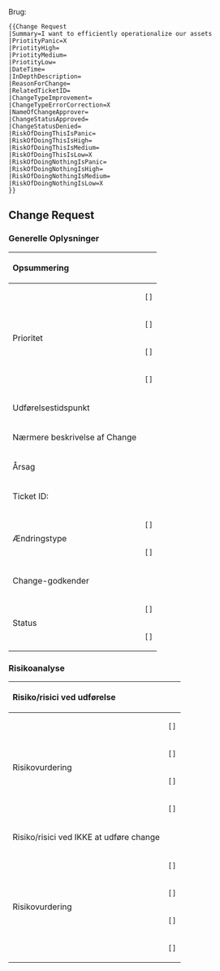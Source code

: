 <noinclude>
Brug:
<pre>
{{Change Request
|Summary=I want to efficiently operationalize our assets
|PriotityPanic=X
|PriotityHigh=
|PriotityMedium=
|PriotityLow=
|DateTime=
|InDepthDescription=
|ReasonForChange=
|RelatedTicketID=
|ChangeTypeImprovement=
|ChangeTypeErrorCorrection=X
|NameOfChangeApprover=
|ChangeStatusApproved=
|ChangeStatusDenied=
|RiskOfDoingThisIsPanic=
|RiskOfDoingThisIsHigh=
|RiskOfDoingThisIsMedium=
|RiskOfDoingThisIsLow=X
|RiskOfDoingNothingIsPanic=
|RiskOfDoingNothingIsHigh=
|RiskOfDoingNothingIsMedium=
|RiskOfDoingNothingIsLow=X
}}
</pre>
</noinclude>
== Change Request ==
=== Generelle Oplysninger ===
{| class="wikitable"
!style="text-align:left;"| Opsummering
| colspan="2" | {{{Summary}}}
|-
!style="text-align:left;" rowspan=4| Prioritet
| style="width:10; text-align: right;" | <code>[{{{PriotityPanic| }}}]</code>
| Panik
|-
| style="width:10; text-align: right;" | <code>[{{{PriotityHigh| }}}]</code>
| Høj
|-
| style="width:10; text-align: right;" | <code>[{{{PriotityMedium| }}}]</code>
| Mellem
|-
| style="width:10; text-align: right;" | <code>[{{{PriotityLow| }}}]</code>
| Lav
|-
!style="text-align:left;"| Udførelsestidspunkt
| colspan="2" | {{{DateTime|{{CURRENTYEAR}}-{{CURRENTMONTH}}-{{CURRENTDAY2}} kl {{CURRENTTIME}} - 23:59}}}
|-
!style="text-align:left;"| Nærmere beskrivelse af Change
| colspan="2" |{{{InDepthDescription}}}
|-
!style="text-align:left;"| Årsag
| colspan="2" |{{{ReasonForChange}}}
|-
!style="text-align:left;"| Ticket ID:
| colspan="2" |{{{RelatedTicketID}}}
|-
!style="text-align:left;" rowspan=2| Ændringstype
| style="width:10; text-align: right;" | <code>[{{{ChangeTypeImprovement| }}}]</code>
| Forbedring
|-
| style="width:10; text-align: right;" | <code>[{{{ChangeTypeErrorCorrection| }}}]</code>
| Fejlretning
|-
!style="text-align:left;"| Change-godkender
| colspan="2" |{{{NameOfChangeApprover}}}
|-
!style="text-align:left;" rowspan=2| Status
| style="width:10; text-align: right;" | <code>[{{{ChangeStatusApproved| }}}]</code>
| Godkendt
|-
| style="width:10; text-align: right;" | <code>[{{{ChangeStatusDenied| }}}]</code>
| Afvist
|}

=== Risikoanalyse ===

{| class="wikitable"
!style="text-align:left;"| Risiko/risici ved udførelse
| colspan="2" | 
|-
!style="text-align:left;" rowspan=4| Risikovurdering
| style="width:10; text-align: right;" | <code>[{{{RiskOfDoingThisIsPanic| }}}]</code>
| Panik
|-
| style="width:10; text-align: right;" | <code>[{{{RiskOfDoingThisIsHigh| }}}]</code>
| Høj
|-
| style="width:10; text-align: right;" | <code>[{{{RiskOfDoingThisIsMedium| }}}]</code>
| Mellem
|-
| style="width:10; text-align: right;" | <code>[{{{RiskOfDoingThisIsLow| }}}]</code>
| Lav
|-
!style="text-align:left;"| Risiko/risici ved IKKE at udføre change
| colspan="2" | 
|-
!style="text-align:left;" rowspan=4| Risikovurdering
| style="width:10; text-align: right;" | <code>[{{{RiskOfDoingNothingIsPanic| }}}]</code>
| Panik
|-
| style="width:10; text-align: right;" | <code>[{{{RiskOfDoingNothingIsHigh| }}}]</code>
| Høj
|-
| style="width:10; text-align: right;" | <code>[{{{RiskOfDoingNothingIsMedium| }}}]</code>
| Mellem
|-
| style="width:10; text-align: right;" | <code>[{{{RiskOfDoingNothingIsLow| }}}]</code>
| Lav
|}